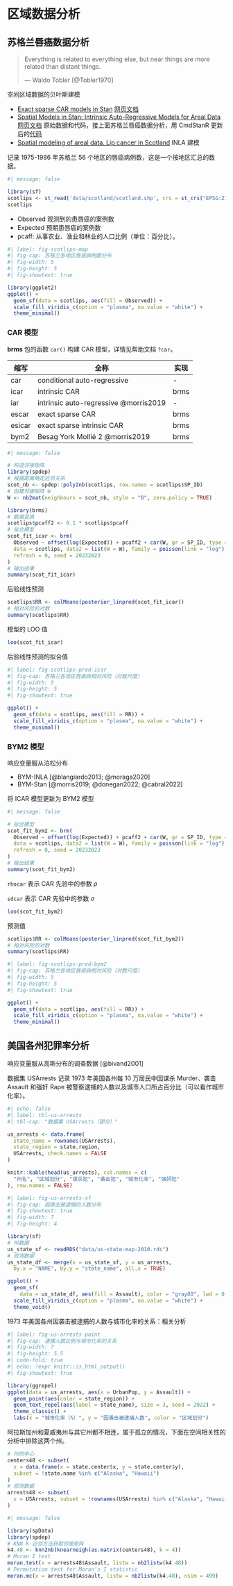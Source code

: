 # 区域数据分析 {#sec-analyze-areal-data}

## 苏格兰唇癌数据分析 {#sec-scotland-lip-cancer}

> Everything is related to everything else, but near things are more related than distant things.
>
> --- Waldo Tobler [@Tobler1970]

::: {#spatial-areal-data .callout-note title="空间区域数据分析"}
空间区域数据的贝叶斯建模

-   [Exact sparse CAR models in Stan](https://github.com/mbjoseph/CARstan) [网页文档](https://mc-stan.org/users/documentation/case-studies/mbjoseph-CARStan.html)
-   [Spatial Models in Stan: Intrinsic Auto-Regressive Models for Areal Data](https://github.com/stan-dev/example-models/tree/master/knitr/car-iar-poisson) [网页文档](https://mc-stan.org/users/documentation/case-studies/icar_stan.html) 原始数据和代码，接上面苏格兰唇癌数据分析，用 CmdStanR 更新后的[代码](https://github.com/stan-dev/example-models/tree/master/knitr/car-iar-poisson)
-   [Spatial modeling of areal data. Lip cancer in Scotland](https://www.paulamoraga.com/book-geospatial/sec-arealdataexamplespatial.html) INLA 建模
:::

记录 1975-1986 年苏格兰 56 个地区的唇癌病例数，这是一个按地区汇总的数据。

```r
#| message: false

library(sf)
scotlips <- st_read('data/scotland/scotland.shp', crs = st_crs("EPSG:27700"))
scotlips
```

-   Observed 观测到的患唇癌的案例数
-   Expected 预期患唇癌的案例数
-   pcaff: 从事农业、渔业和林业的人口比例（单位：百分比）。

```r
#| label: fig-scotlips-map
#| fig-cap: 苏格兰各地区唇癌病例数分布
#| fig-width: 5
#| fig-height: 5
#| fig-showtext: true

library(ggplot2)
ggplot() +
  geom_sf(data = scotlips, aes(fill = Observed)) +
  scale_fill_viridis_c(option = "plasma", na.value = "white") +
  theme_minimal()
```

### CAR 模型

**brms** 包的函数 `car()` 构建 CAR 模型，详情见帮助文档 `?car`。

| 缩写   | 全称                                  | 实现 |
|--------|---------------------------------------|------|
| car    | conditional auto-regressive           | \-   |
| icar   | intrinsic CAR                         | brms |
| iar    | intrinsic auto-regressive @morris2019 | \-   |
| escar  | exact sparse CAR                      | brms |
| esicar | exact sparse intrinsic CAR            | brms |
| bym2   | Besag York Mollié 2 @morris2019       | brms |

```r
#| message: false

# 构造邻接矩阵
library(spdep)
# 根据距离确定近邻关系
scot_nb <- spdep::poly2nb(scotlips, row.names = scotlips$SP_ID)
# 创建邻接矩阵 W
W <- nb2mat(neighbours = scot_nb, style = "B", zero.policy = TRUE)

library(brms)
# 数据变换
scotlips$pcaff2 <- 0.1 * scotlips$pcaff
# 拟合模型
scot_fit_icar <- brm(
  Observed ~ offset(log(Expected)) + pcaff2 + car(W, gr = SP_ID, type = "icar"),
  data = scotlips, data2 = list(W = W), family = poisson(link = "log"),
  refresh = 0, seed = 20232023
)
# 输出结果
summary(scot_fit_icar)
```

后验线性预测

```r
scotlips$RR <- colMeans(posterior_linpred(scot_fit_icar))
# 相对风险的对数
summary(scotlips$RR)
```

模型的 LOO 值

```r
loo(scot_fit_icar)
```

后验线性预测的拟合值

```r
#| label: fig-scotlips-pred-icar
#| fig-cap: 苏格兰各地区唇癌病相对风险（对数尺度）
#| fig-width: 5
#| fig-height: 5
#| fig-showtext: true

ggplot() +
  geom_sf(data = scotlips, aes(fill = RR)) +
  scale_fill_viridis_c(option = "plasma", na.value = "white") +
  theme_minimal()
```

### BYM2 模型

响应变量服从泊松分布

-   BYM-INLA [@blangiardo2013; @moraga2020]
-   BYM-Stan [@morris2019; @donegan2022; @cabral2022]

将 ICAR 模型更新为 BYM2 模型

```r
#| message: false

# 拟合模型
scot_fit_bym2 <- brm(
  Observed ~ offset(log(Expected)) + pcaff2 + car(W, gr = SP_ID, type = "bym2"),
  data = scotlips, data2 = list(W = W), family = poisson(link = "log"),
  refresh = 0, seed = 20232023
)
# 输出结果
summary(scot_fit_bym2)
```

`rhocar` 表示 CAR 先验中的参数 $\rho$

`sdcar` 表示 CAR 先验中的参数 $\sigma$

```r
loo(scot_fit_bym2)
```

预测值

```r
scotlips$RR <- colMeans(posterior_linpred(scot_fit_bym2))
# 相对风险的对数
summary(scotlips$RR)
```

```r
#| label: fig-scotlips-pred-bym2
#| fig-cap: 苏格兰各地区唇癌病相对风险（对数尺度）
#| fig-width: 5
#| fig-height: 5
#| fig-showtext: true

ggplot() +
  geom_sf(data = scotlips, aes(fill = RR)) +
  scale_fill_viridis_c(option = "plasma", na.value = "white") +
  theme_minimal()
```

## 美国各州犯罪率分析

响应变量服从高斯分布的调查数据 [@bivand2001]

数据集 USArrests 记录 1973 年美国各州每 10 万居民中因谋杀 Murder、袭击 Assault 和强奸 Rape 被警察逮捕的人数以及城市人口所占百分比（可以看作城市化率）。

```r
#| echo: false
#| label: tbl-us-arrests
#| tbl-cap: "数据集 USArrests（部分）"

us_arrests <- data.frame(
  state_name = rownames(USArrests),
  state_region = state.region,
  USArrests, check.names = FALSE
)

knitr::kable(head(us_arrests), col.names = c(
  "州名", "区域划分", "谋杀犯", "袭击犯", "城市化率", "强奸犯"
), row.names = FALSE)
```

```r
#| label: fig-us-arrests-sf
#| fig-cap: 因袭击被逮捕的人数分布
#| fig-showtext: true
#| fig-width: 7
#| fig-height: 4

library(sf)
# 州数据
us_state_sf <- readRDS("data/us-state-map-2010.rds")
# 观测数据
us_state_df <- merge(x = us_state_sf, y = us_arrests,
  by.x = "NAME", by.y = "state_name", all.x = TRUE)

ggplot() +
  geom_sf(
    data = us_state_df, aes(fill = Assault), color = "gray80", lwd = 0.25) +
  scale_fill_viridis_c(option = "plasma", na.value = "white") +
  theme_void()
```

1973 年美国各州因袭击被逮捕的人数与城市化率的关系：相关分析

```r
#| label: fig-us-arrests-point
#| fig-cap: 逮捕人数比例与城市化率的关系
#| fig-width: 7
#| fig-height: 5.5
#| code-fold: true
#| echo: !expr knitr::is_html_output()
#| fig-showtext: true

library(ggrepel)
ggplot(data = us_arrests, aes(x = UrbanPop, y = Assault)) +
  geom_point(aes(color = state_region)) +
  geom_text_repel(aes(label = state_name), size = 3, seed = 2022) +
  theme_classic() +
  labs(x = "城市化率（%）", y = "因袭击被逮捕人数", color = "区域划分")
```

阿拉斯加州和夏威夷州与其它州都不相连，属于孤立的情况，下面在空间相关性的分析中排除这两个州。

```r
# 州的中心
centers48 <- subset(
  x = data.frame(x = state.center$x, y = state.center$y),
  subset = !state.name %in% c("Alaska", "Hawaii")
)
# 观测数据
arrests48 <- subset(
  x = USArrests, subset = !rownames(USArrests) %in% c("Alaska", "Hawaii")
)
```

```r
#| message: false

library(spData)
library(spdep)
# KNN K-近邻方法获取邻接矩阵
k4.48 <- knn2nb(knearneigh(as.matrix(centers48), k = 4))
# Moran I test
moran.test(x = arrests48$Assault, listw = nb2listw(k4.48))
# Permutation test for Moran's I statistic
moran.mc(x = arrests48$Assault, listw = nb2listw(k4.48), nsim = 499)
```
